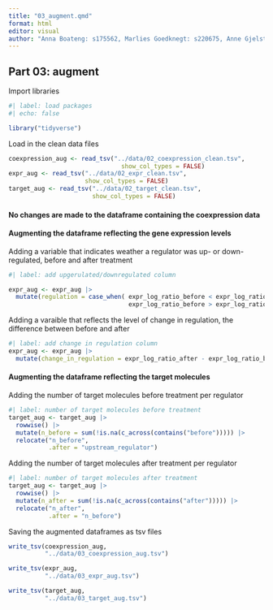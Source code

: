 ```yaml
---
title: "03_augment.qmd"
format: html
editor: visual
author: "Anna Boateng: s175562, Marlies Goedknegt: s220675, Anne Gjelstrup: s194530, Katja Jagd: s185395, Olivia Ronnenberg: s183359"
---
```


## Part 03: augment

Import libraries 
```r

#| label: load packages
#| echo: false

library("tidyverse")

```

Load in the clean data files 
```r

coexpression_aug <- read_tsv("../data/02_coexpression_clean.tsv",
                               show_col_types = FALSE)
expr_aug <- read_tsv("../data/02_expr_clean.tsv",
                     show_col_types = FALSE)
target_aug <- read_tsv("../data/02_target_clean.tsv",
                       show_col_types = FALSE)

```

#### No changes are made to the dataframe containing the coexpression data

#### Augmenting the dataframe reflecting the gene expression levels

Adding a variable that indicates weather a regulator was up- or down-regulated,
before and after treatment 
```r

#| label: add upgerulated/downregulated column 

expr_aug <- expr_aug |>
  mutate(regulation = case_when( expr_log_ratio_before < expr_log_ratio_after ~ "Upregulated",
                                 expr_log_ratio_before > expr_log_ratio_after ~ "Downregulated"))
```

Adding a varaible that reflects the level of change in regulation, the
difference between before and after 
```r
#| label: add change in regulation column 
expr_aug <- expr_aug |>
  mutate(change_in_regulation = expr_log_ratio_after - expr_log_ratio_before)

```

#### Augmenting the dataframe reflecting the target molecules 

Adding the number of target molecules before treatment per regulator
```r
#| label: number of target molecules before treatment
target_aug <- target_aug |> 
  rowwise() |> 
  mutate(n_before = sum(!is.na(c_across(contains("before"))))) |> 
  relocate("n_before",
           .after = "upstream_regulator")

```

Adding the number of target molecules after treatment per regulator
```r
#| label: number of target molecules after treatment
target_aug <- target_aug |> 
  rowwise() |> 
  mutate(n_after = sum(!is.na(c_across(contains("after"))))) |> 
  relocate("n_after",
           .after = "n_before")

```

Saving the augmented dataframes as tsv files
```r

write_tsv(coexpression_aug,
          "../data/03_coexpression_aug.tsv")

write_tsv(expr_aug,
          "../data/03_expr_aug.tsv")

write_tsv(target_aug,
          "../data/03_target_aug.tsv")

```
